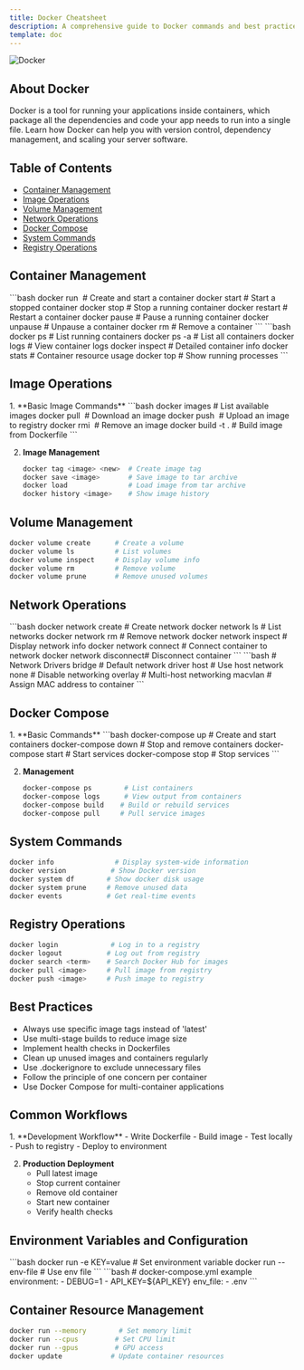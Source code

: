 ```yaml
---
title: Docker Cheatsheet
description: A comprehensive guide to Docker commands and best practices
template: doc
---
```



![Docker](/public/docker-cs.jpg)

## About Docker

Docker is a tool for running your applications inside containers, which package all the dependencies and code your app needs to run into a single file. Learn how Docker can help you with version control, dependency management, and scaling your server software.

## Table of Contents

- [Container Management](#container-management)
- [Image Operations](#image-operations)
- [Volume Management](#volume-management)
- [Network Operations](#network-operations)
- [Docker Compose](#docker-compose)
- [System Commands](#system-commands)
- [Registry Operations](#registry-operations)

## Container Management

<Tabs>
  <TabItem label="Basic Operations">
    ```bash
    docker run <image>         # Create and start a container
    docker start <container>   # Start a stopped container
    docker stop <container>    # Stop a running container
    docker restart <container> # Restart a container
    docker pause <container>   # Pause a running container
    docker unpause <container> # Unpause a container
    docker rm <container>      # Remove a container
    ```
  </TabItem>

  <TabItem label="Container Info">
    ```bash
    docker ps                  # List running containers
    docker ps -a               # List all containers
    docker logs <container>    # View container logs
    docker inspect <container> # Detailed container info
    docker stats               # Container resource usage
    docker top <container>     # Show running processes
    ```
  </TabItem>
</Tabs>

## Image Operations

<Steps>
1. **Basic Image Commands**
   ```bash
   docker images            # List available images
   docker pull <image>      # Download an image
   docker push <image>      # Upload an image to registry
   docker rmi <image>       # Remove an image
   docker build -t <name> . # Build image from Dockerfile
   ```

2. **Image Management**
   ```bash
   docker tag <image> <new>  # Create image tag
   docker save <image>       # Save image to tar archive
   docker load               # Load image from tar archive
   docker history <image>    # Show image history
   ```
</Steps>

## Volume Management

```bash
docker volume create      # Create a volume
docker volume ls          # List volumes
docker volume inspect     # Display volume info
docker volume rm          # Remove volume
docker volume prune       # Remove unused volumes
```

## Network Operations

<Tabs>
  <TabItem label="Network Commands">
    ```bash
    docker network create    # Create network
    docker network ls       # List networks
    docker network rm       # Remove network
    docker network inspect  # Display network info
    docker network connect  # Connect container to network
    docker network disconnect# Disconnect container
    ```
  </TabItem>

  <TabItem label="Network Types">
    ```bash
    # Network Drivers
    bridge                  # Default network driver
    host                   # Use host network
    none                   # Disable networking
    overlay                # Multi-host networking
    macvlan                # Assign MAC address to container
    ```
  </TabItem>
</Tabs>

## Docker Compose

<Steps>
1. **Basic Commands**
   ```bash
   docker-compose up        # Create and start containers
   docker-compose down      # Stop and remove containers
   docker-compose start     # Start services
   docker-compose stop      # Stop services
   ```

2. **Management**
   ```bash
   docker-compose ps        # List containers
   docker-compose logs      # View output from containers
   docker-compose build    # Build or rebuild services
   docker-compose pull     # Pull service images
   ```
</Steps>

## System Commands

```bash
docker info               # Display system-wide information
docker version           # Show Docker version
docker system df        # Show docker disk usage
docker system prune     # Remove unused data
docker events           # Get real-time events
```

## Registry Operations

```bash
docker login             # Log in to a registry
docker logout           # Log out from registry
docker search <term>    # Search Docker Hub for images
docker pull <image>     # Pull image from registry
docker push <image>     # Push image to registry
```

## Best Practices

- Always use specific image tags instead of 'latest'
- Use multi-stage builds to reduce image size
- Implement health checks in Dockerfiles
- Clean up unused images and containers regularly
- Use .dockerignore to exclude unnecessary files
- Follow the principle of one concern per container
- Use Docker Compose for multi-container applications

## Common Workflows

<Steps>
1. **Development Workflow**
   - Write Dockerfile
   - Build image
   - Test locally
   - Push to registry
   - Deploy to environment

2. **Production Deployment**
   - Pull latest image
   - Stop current container
   - Remove old container
   - Start new container
   - Verify health checks
</Steps>

## Environment Variables and Configuration

<Tabs>
  <TabItem label="Environment Variables">
    ```bash
    docker run -e KEY=value  # Set environment variable
    docker run --env-file    # Use env file
    ```
  </TabItem>

  <TabItem label="Configuration">
    ```bash
    # docker-compose.yml example
    environment:
      - DEBUG=1
      - API_KEY=${API_KEY}
    env_file:
      - .env
    ```
  </TabItem>
</Tabs>

## Container Resource Management

```bash
docker run --memory        # Set memory limit
docker run --cpus         # Set CPU limit
docker run --gpus         # GPU access
docker update            # Update container resources
```